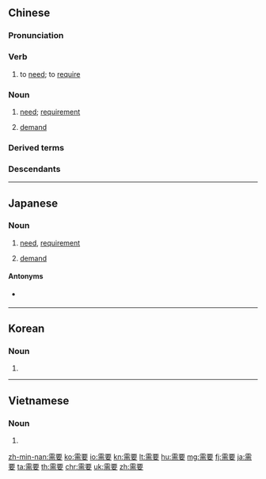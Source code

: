 ==Chinese==
{{zh-forms}}

===Pronunciation===
{{zh-pron
|m=xūyào
|ma=Zh-xūyào.ogg
|c=seoi1 jiu3
|h=pfs=sî-yeu
|mn=qz,tw,xm:su-iàu/zz:si-iàu
|w=1xy iau
|cat=v,n
}}

===Verb===
{{zh-verb}}

# to [[need]]; to [[require]]
#: {{zh-x|我 需要 一 位 口譯員。|I '''need''' an interpreter.}}

===Noun===
{{zh-noun}}

# [[need]]; [[requirement]]
#: {{zh-x|生理 需要|biological '''need'''}}
# {{lb|zh|economics}} [[demand]]

===Derived terms===
{{zh-der|需要是發明之母}}

===Descendants===
{{CJKV|需要|じゅよう|수요|nhu yếu}}

{{zh-cat|Beginning}}

----

==Japanese==
{{ja-kanjitab|じゅ|よう|yomi=on}}

===Noun===
{{ja-noun|じゅよう}}

# [[need]], [[requirement]]
# {{lb|ja|economics|sort=しゅよう'}} [[demand]]

====Antonyms====
* {{sense|economics}} {{ja-r|供給|きょうきゅう}}

----

==Korean==
{{ko-hanjatab}}

===Noun===
{{ko-noun|hangeul=수요}}

# {{hanja form of|수요|[[need]], [[requirement]]; [[demand]]}}

----

==Vietnamese==
{{vi-hantutab}}

===Noun===
{{vi-hantu|pos=adjective}}

# {{han tu form of|nhu yếu|of prime necessity, necessary}}

[[zh-min-nan:需要]]
[[ko:需要]]
[[io:需要]]
[[kn:需要]]
[[lt:需要]]
[[hu:需要]]
[[mg:需要]]
[[fj:需要]]
[[ja:需要]]
[[ta:需要]]
[[th:需要]]
[[chr:需要]]
[[uk:需要]]
[[zh:需要]]